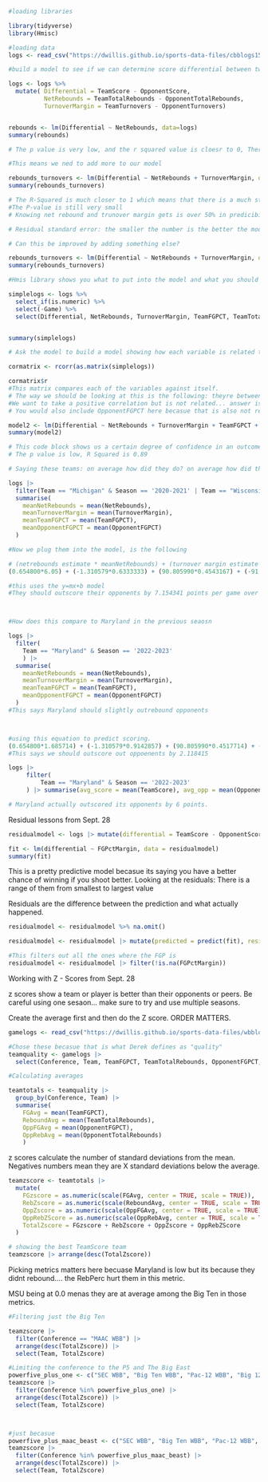 ```r
#loading libraries

library(tidyverse)
library(Hmisc)
```

```r

#loading data
logs <- read_csv("https://dwillis.github.io/sports-data-files/cbblogs1523.csv")


```

```r
#build a model to see if we can determine score differential between two teams

logs <- logs %>% 
  mutate( Differential = TeamScore - OpponentScore, 
          NetRebounds = TeamTotalRebounds - OpponentTotalRebounds,
          TurnoverMargin = TeamTurnovers - OpponentTurnovers)



```

```r

rebounds <- lm(Differential ~ NetRebounds, data=logs)
summary(rebounds)

# The p value is very low, and the r squared value is cloesr to 0, There is a relationship but the correlation is not strong because the r-squared value. Essentially what this says is that net rebounds does not determine the predictability the point differential of a game. 

```

```r
#This means we ned to add more to our model

rebounds_turnovers <- lm(Differential ~ NetRebounds + TurnoverMargin, data=logs)
summary(rebounds_turnovers)

# The R-Squared is much closer to 1 which means that there is a much stronger correlation.
#The P-value is still very small
# Knowing net rebound and trunover margin gets is over 50% in predicibility power.

# Residual standard error: the smaller the number is the better the model is. This produces 10.29 which is low and means we are doing the right thing. 

# Can this be improved by adding something else?

rebounds_turnovers <- lm(Differential ~ NetRebounds + TurnoverMargin, data=logs)
summary(rebounds_turnovers)

```

```r
#Hmis library shows you what to put into the model and what you should not put into the model. 

simplelogs <- logs %>% 
  select_if(is.numeric) %>% 
  select(-Game) %>% 
  select(Differential, NetRebounds, TurnoverMargin, TeamFGPCT, TeamTotalRebounds, OpponentFGPCT, OpponentTotalRebounds)


summary(simplelogs)

# Ask the model to build a model showing how each variable is related to each other. 

cormatrix <- rcorr(as.matrix(simplelogs))

cormatrix$r
#This matrix compares each of the variables against itself.
# The way we should be looking at this is the following: theyre between -1 and 1. 1= perfect positive correlation and -1 is a perfect negative correlation
#We want to take a positive correlation but is not related... answer is TeamFGPCT when correlating to Differential.
# You would also include OpponentFGPCT here becasue that is also not related to differential
```

```r

model2 <- lm(Differential ~ NetRebounds + TurnoverMargin + TeamFGPCT + OpponentFGPCT, data=logs)
summary(model2)

# This code block shows us a certain degree of confidence in an outcome of a game.
# The p value is low, R Squared is 0.89 

```



```r
# Saying these teams: on average how did they do? on average how did they do in these categories?

logs |> 
  filter(Team == "Michigan" & Season == '2020-2021' | Team == "Wisconsin" & Season == '2019-2020' | Team == "Michigan State" & Season == '2018-2019' | Team == "Michigan State" & Season == '2017-2018' | Team == 'Illinois' & Season == '2021-2022' | Team == 'Purdue' & Season == '2022-2023') |> 
  summarise(
    meanNetRebounds = mean(NetRebounds),
    meanTurnoverMargin = mean(TurnoverMargin),
    meanTeamFGPCT = mean(TeamFGPCT),
    meanOpponentFGPCT = mean(OpponentFGPCT)
  )

#Now we plug them into the model, is the following 

# (netrebounds estimate * meanNetRebounds) + (turnover margin estimate * meanTurnoverMargin) + (TeamFGPCT estimate * meanTeamFGPCT) + (OpponentFGPCT estimate * meanOpponentFGPCT) + Intercept
(0.654800*6.05) + (-1.310579*0.6333333) + (90.805990*0.4543167) + (-91.351310*0.4107167) + 0.287665

#this uses the y=mx+b model
#They should outscore their opponents by 7.154341 points per game over the course of a season.



#How does this compare to Maryland in the previous seaosn

logs |> 
  filter(
    Team == "Maryland" & Season == '2022-2023'
    ) |> 
  summarise(
    meanNetRebounds = mean(NetRebounds),
    meanTurnoverMargin = mean(TurnoverMargin),
    meanTeamFGPCT = mean(TeamFGPCT),
    meanOpponentFGPCT = mean(OpponentFGPCT)
  )
#This says Maryland should slightly outrebound opponents



#using this equation to predict scoring. 
(0.654800*1.685714) + (-1.310579*0.9142857) + (90.805990*0.4517714) + (-91.351310*0.428) + 0.287665
#This says we should outscore out oppoenents by 2.118415

logs |> 
     filter(
         Team == "Maryland" & Season == '2022-2023'
     ) |> summarise(avg_score = mean(TeamScore), avg_opp = mean(OpponentScore))

# Maryland actually outscored its opponents by 6 points. 


```


Residual lessons from Sept. 28


```r

residualmodel <- logs |> mutate(differential = TeamScore - OpponentScore, FGPctMargin = TeamFGPCT - OpponentFGPCT)

fit <- lm(differential ~ FGPctMargin, data = residualmodel)
summary(fit)

```
This is a pretty predictive model becasue its saying you have a better chance of winning if you shoot better.
Looking at the residuals: There is a range of them from smallest to largest value

Residuals are the difference between the prediction and what actually happened. 

```r
residualmodel <- residualmodel %>% na.omit()

residualmodel <- residualmodel |> mutate(predicted = predict(fit), residuals = residuals(fit))

#This filters out all the ones where the FGP is
residualmodel <- residualmodel |> filter(!is.na(FGPctMargin))

```


Working with Z - Scores from Sept. 28

z scores show a team or player is better than their opponents or peers. 
Be careful using one sesaon... make sure to try and use multiple seasons. 

Create the average first and then do the Z score. ORDER MATTERS. 

```r

gamelogs <- read_csv("https://dwillis.github.io/sports-data-files/wbblogs23.csv")

```

```r
#Chose these becasue that is what Derek defines as "quality"
teamquality <- gamelogs |> 
  select(Conference, Team, TeamFGPCT, TeamTotalRebounds, OpponentFGPCT, OpponentTotalRebounds)

```


```r
#Calculating averages

teamtotals <- teamquality |> 
  group_by(Conference, Team) |> 
  summarise(
    FGAvg = mean(TeamFGPCT), 
    ReboundAvg = mean(TeamTotalRebounds), 
    OppFGAvg = mean(OpponentFGPCT),
    OppRebAvg = mean(OpponentTotalRebounds)
    ) 

```

z scores calculate the number of standard deviations from the mean. 
Negatives numbers mean they are X standard deviations below the average.
```r
teamzscore <- teamtotals |> 
  mutate(
    FGzscore = as.numeric(scale(FGAvg, center = TRUE, scale = TRUE)),
    RebZscore = as.numeric(scale(ReboundAvg, center = TRUE, scale = TRUE)),
    OppZscore = as.numeric(scale(OppFGAvg, center = TRUE, scale = TRUE)) * -1,
    OppRebZScore = as.numeric(scale(OppRebAvg, center = TRUE, scale = TRUE)) * -1,
    TotalZscore = FGzscore + RebZscore + OppZscore + OppRebZScore
  )  

# showing the best TeamScore team
teamzscore |> arrange(desc(TotalZscore))
```


Picking metrics matters here becuase Maryland is low but its because they didnt rebound.... the RebPerc hurt them in this metric. 

MSU being at 0.0 menas they are at average among the Big Ten in those metrics. 
```r
#Filtering just the Big Ten

teamzscore |> 
  filter(Conference == "MAAC WBB") |> 
  arrange(desc(TotalZscore)) |>
  select(Team, TotalZscore)

```



```r
#Limiting the conference to the P5 and The Big East
powerfive_plus_one <- c("SEC WBB", "Big Ten WBB", "Pac-12 WBB", "Big 12 WBB", "ACC WBB", "Big East WBB")
teamzscore |> 
  filter(Conference %in% powerfive_plus_one) |> 
  arrange(desc(TotalZscore)) |>
  select(Team, TotalZscore)



#just becasue
powerfive_plus_maac_beast <- c("SEC WBB", "Big Ten WBB", "Pac-12 WBB", "Big 12 WBB", "ACC WBB", "Big East WBB", "MAAC WBB")
teamzscore |> 
  filter(Conference %in% powerfive_plus_maac_beast) |> 
  arrange(desc(TotalZscore)) |>
  select(Team, TotalZscore)

```


